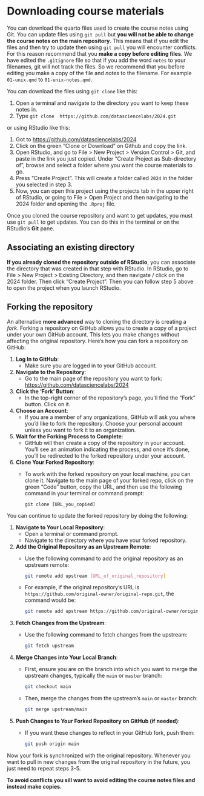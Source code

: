 # Downloading course materials {.unnumbered}

You can download the quarto files used to create the course notes using Git. You can update files using `git pull` but **you will not be able to change the course notes on the main repository**. This means that if you edit the files and then try to update then using `git pull` you will encounter conflicts. For this reason
recommend that you **make a copy before editing files**. We have edited the `.gitignore` file so that if you add the word `notes` to your filenames, git will not track the files. So we recommend that you before editing you make a copy of the file and  _notes_ to the filename. For example `01-unix.qmd` to `01-unix-notes.qmd`. 


You can download the files using `git clone` like this:

1. Open a terminal and navigate to the directory you want to keep these notes in.
2. Type `git clone  https://github.com/datasciencelabs/2024.git`

or using  RStudio like this:

1. Got to <https://github.com/datasciencelabs/2024>
2. Click on the green "Clone or Download" on Github and copy the link.
3. Open RStudio, and go to File > New Project > Version Control > Git,
and paste in the link you just copied. Under "Create Project as
Sub-directory of", browse and select a folder where you want the course
materials to go.
4. Press "Create Project". This will create a folder called `2024`
in the folder you selected in step 3.
5. Now, you can open this project using the projects tab in the upper
right of RStudio, or going to File > Open Project and then navigating
to the 2024 folder and opening the `.Rproj` file.

Once you cloned the course repository and want to get updates, you must
use `git pull` to get updates. You can do this in the terminal or on the RStudio's **Git** pane.

## Associating an existing directory

**If you already cloned the repository outside of RStudio**, you can associate the directory that was created in that
step with RStudio. In RStudio, go to File > New Project > Existing Directory, and then navigate / click on the 2024 folder. Then click
"Create Project". Then you can follow step 5 above to open the project
when you launch RStudio. 

## Forking the repository

An  alternative **more advanced** way to cloning the directory is creating a  _fork_.
Forking a repository on GitHub allows you to create a copy of a project under your own GitHub account. This lets you make changes without affecting the original repository. Here's how you can fork a repository on GitHub:

1. **Log In to GitHub**:
   - Make sure you are logged in to your GitHub account.

2. **Navigate to the Repository**:
   - Go to the main page of the repository you want to fork: <https://github.com/datasciencelabs/2024>

3. **Click the 'Fork' Button**:
   - In the top-right corner of the repository's page, you'll find the "Fork" button. Click on it.

4. **Choose an Account**:
   - If you are a member of any organizations, GitHub will ask you where you'd like to fork the repository. Choose your personal account unless you want to fork it to an organization.

5. **Wait for the Forking Process to Complete**:
   - GitHub will then create a copy of the repository in your account. You'll see an animation indicating the process, and once it's done, you'll be redirected to the forked repository under your account.

6. **Clone Your Forked Repository**:
   - To work with the forked repository on your local machine, you can clone it. Navigate to the main page of your forked repo, click on the green "Code" button, copy the URL, and then use the following command in your terminal or command prompt:
     ```
     git clone [URL_you_copied]
     ```

You can continue to update the forked repository by doing the following:

1. **Navigate to Your Local Repository**:
   - Open a terminal or command prompt.
   - Navigate to the directory where you have your forked repository.

2. **Add the Original Repository as an Upstream Remote**:
   - Use the following command to add the original repository as an upstream remote:
     ```bash
     git remote add upstream [URL_of_original_repository]
     ```
   - For example, if the original repository's URL is `https://github.com/original-owner/original-repo.git`, the command would be:
     ```bash
     git remote add upstream https://github.com/original-owner/original-repo.git
     ```

3. **Fetch Changes from the Upstream**:
   - Use the following command to fetch changes from the upstream:
     ```bash
     git fetch upstream
     ```

4. **Merge Changes into Your Local Branch**:
   - First, ensure you are on the branch into which you want to merge the upstream changes, typically the `main` or `master` branch:
     ```bash
     git checkout main
     ```
   - Then, merge the changes from the upstream's `main` or `master` branch:
     ```bash
     git merge upstream/main
     ```

5. **Push Changes to Your Forked Repository on GitHub (if needed)**:
   - If you want these changes to reflect in your GitHub fork, push them:
     ```bash
     git push origin main
     ```

Now your fork is synchronized with the original repository. Whenever you want to pull in new changes from the original repository in the future, you just need to repeat steps 3-5.

**To avoid conflicts you sill want to avoid editing the course notes files and instead make copies.**

